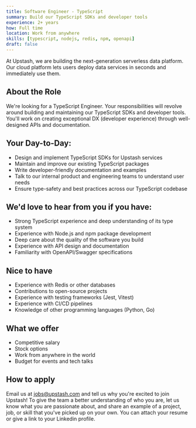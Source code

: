```yaml
---
title: Software Engineer - TypeScript
summary: Build our TypeScript SDKs and developer tools
experience: 2+ years
how: Full time
location: Work from anywhere
skills: [typescript, nodejs, redis, npm, openapi]
draft: false
---
```


At Upstash, we are building the next-generation serverless data platform. Our cloud platform lets users deploy data services in seconds and immediately use them.

## About the Role

We're looking for a TypeScript Engineer. Your responsibilities will revolve around building and maintaining our TypeScript SDKs and developer tools. You'll work on creating exceptional DX (developer experience) through well-designed APIs and documentation.

## Your Day-to-Day:

- Design and implement TypeScript SDKs for Upstash services
- Maintain and improve our existing TypeScript packages
- Write developer-friendly documentation and examples
- Talk to our internal product and engineering teams to understand user needs
- Ensure type-safety and best practices across our TypeScript codebase

## We'd love to hear from you if you have:

- Strong TypeScript experience and deep understanding of its type system
- Experience with Node.js and npm package development
- Deep care about the quality of the software you build
- Experience with API design and documentation
- Familiarity with OpenAPI/Swagger specifications

## Nice to have

- Experience with Redis or other databases
- Contributions to open-source projects
- Experience with testing frameworks (Jest, Vitest)
- Experience with CI/CD pipelines
- Knowledge of other programming languages (Python, Go)

## What we offer

- Competitive salary
- Stock options
- Work from anywhere in the world
- Budget for events and tech talks

## How to apply

Email us at [jobs@upstash.com](mailto:jobs@upstash.com) and tell us why you're
excited to join Upstash! To give the team a better understanding of who you are, let us know what you are passionate about, and share an example of a project, job, or skill that you've picked up on your own. You can attach your resume or give a link to your Linkedin profile. 